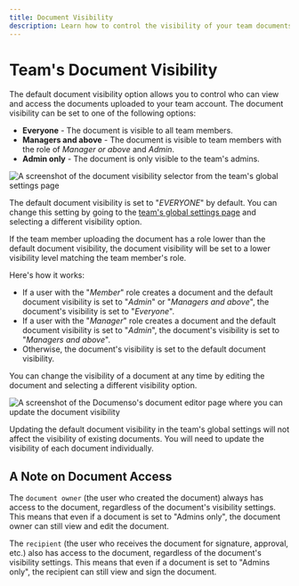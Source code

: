 ```yaml
---
title: Document Visibility
description: Learn how to control the visibility of your team documents.
---
```



# Team's Document Visibility

The default document visibility option allows you to control who can view and access the documents uploaded to your team account. The document visibility can be set to one of the following options:

- **Everyone** - The document is visible to all team members.
- **Managers and above** - The document is visible to team members with the role of _Manager or above_ and _Admin_.
- **Admin only** - The document is only visible to the team's admins.

![A screenshot of the document visibility selector from the team's global settings page](/teams/team-global-settings-document-visibility-select.webp)

The default document visibility is set to "_EVERYONE_" by default. You can change this setting by going to the [team's global settings page](/users/teams/global-settings) and selecting a different visibility option.

<Callout type="warning">
  If the team member uploading the document has a role lower than the default document visibility,
  the document visibility will be set to a lower visibility level matching the team member's role.
</Callout>

Here's how it works:

- If a user with the "_Member_" role creates a document and the default document visibility is set to "_Admin_" or "_Managers and above_", the document's visibility is set to "_Everyone_".
- If a user with the "_Manager_" role creates a document and the default document visibility is set to "_Admin_", the document's visibility is set to "_Managers and above_".
- Otherwise, the document's visibility is set to the default document visibility.

You can change the visibility of a document at any time by editing the document and selecting a different visibility option.

![A screenshot of the Documenso's document editor page where you can update the document visibility](/teams/document-visibility-settings.webp)

<Callout type="warning">
  Updating the default document visibility in the team's global settings will not affect the
  visibility of existing documents. You will need to update the visibility of each document
  individually.
</Callout>

## A Note on Document Access

The `document owner` (the user who created the document) always has access to the document, regardless of the document's visibility settings. This means that even if a document is set to "Admins only", the document owner can still view and edit the document.

The `recipient` (the user who receives the document for signature, approval, etc.) also has access to the document, regardless of the document's visibility settings. This means that even if a document is set to "Admins only", the recipient can still view and sign the document.
